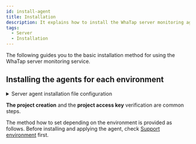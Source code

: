 ```yaml
---
id: install-agent
title: Installation
description: It explains how to install the WhaTap server monitoring agent.
tags:
  - Server
  - Installation
---
```



The following guides you to the basic installation method for using the WhaTap server monitoring service.


<Agentsignupguide />   

<Youtube ko='ZLPbs0jnF9k' en='GHev0jbMrIQ' ja='GHev0jbMrIQ' />


<Createprojectv2 />


<Accesskey />

## Installing the agents for each environment

<details>
<summary>Server agent installation file configuration</summary>


<Svcpf /> 


<Svlfcpf />  


<Svwcpf /> 

</details>

**The project creation** and the **project access key** verification are common steps. 

The method how to set depending on the environment is provided as follows. Before installing and applying the agent, check [Support environment](supported-spec) first.

<DocCardList/>
